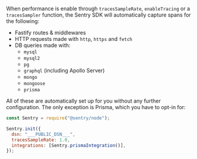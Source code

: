When performance is enable through `tracesSampleRate`, `enableTracing` or a `tracesSampler` function, the Sentry SDK will automatically capture spans for the following:

- Fastify routes & middlewares
- HTTP requests made with `http`, `https` and `fetch`
- DB queries made with:
  - `mysql`
  - `mysql2`
  - `pg`
  - `graphql` (including Apollo Server)
  - `mongo`
  - `mongoose`
  - `prisma`

All of these are automatically set up for you without any further configuration. The only exception is Prisma, which you have to opt-in for:

```javascript
const Sentry = require("@sentry/node");

Sentry.init({
  dsn: "___PUBLIC_DSN___",
  tracesSampleRate: 1.0,
  integrations: [Sentry.prismaIntegration()],
});
```
